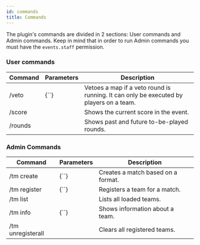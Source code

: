 ```yaml
---
id: commands
title: Commands
---
```


The plugin's commands are divided in 2 sections: User commands and Admin commands. Keep in mind that in order to run Admin commands you must have the `events.staff` permission.

### User commands

<div className="table-container">
  <table>
    <thead>
      <tr>
        <th>Command</th>
        <th>Parameters</th>
        <th>Description</th>
      </tr>
    </thead>
    <tbody>
      <tr>
        <td>
          <label>/veto</label>
        </td>
        <td>{`<number>`}</td>
        <td>
          Vetoes a map if a veto round is running. It can only be executed by
          players on a team.
        </td>
      </tr>
      <tr>
        <td>
          <label>/score</label>
        </td>
        <td />
        <td>Shows the current score in the event.</td>
      </tr>
      <tr>
        <td>
          <label>/rounds</label>
        </td>
        <td />
        <td>Shows past and future to-be-played rounds.</td>
      </tr>
    </tbody>
  </table>
</div>

### Admin Commands

<div className="table-container">
  <table>
    <thead>
      <tr>
        <th>Command</th>
        <th>Parameters</th>
        <th>Description</th>
      </tr>
    </thead>
    <tbody>
      <tr>
        <td>
          <label>/tm create</label>
        </td>
        <td>{`<format>`}</td>
        <td>Creates a match based on a format.</td>
      </tr>
      <tr>
        <td>
          <label>/tm register</label>
        </td>
        <td>{`<team>`}</td>
        <td>Registers a team for a match.</td>
      </tr>
      <tr>
        <td>
          <label>/tm list</label>
        </td>
        <td />
        <td>Lists all loaded teams.</td>
      </tr>
      <tr>
        <td>
          <label>/tm info</label>
        </td>
        <td>{`<team>`}</td>
        <td>Shows information about a team.</td>
      </tr>
      <tr>
        <td>
          <label>/tm unregisterall</label>
        </td>
        <td />
        <td>Clears all registered teams.</td>
      </tr>
    </tbody>
  </table>
</div>
